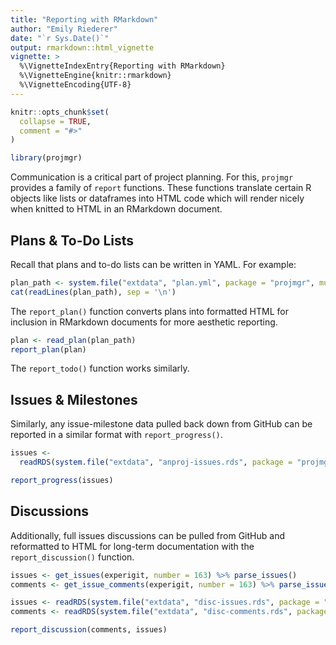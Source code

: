 ```yaml
---
title: "Reporting with RMarkdown"
author: "Emily Riederer"
date: "`r Sys.Date()`"
output: rmarkdown::html_vignette
vignette: >
  %\VignetteIndexEntry{Reporting with RMarkdown}
  %\VignetteEngine{knitr::rmarkdown}
  %\VignetteEncoding{UTF-8}
---
```


```r
knitr::opts_chunk$set(
  collapse = TRUE,
  comment = "#>"
)

library(projmgr)
```

Communication is a critical part of project planning. For this, `projmgr` provides a family of `report` functions. These functions translate certain R objects like lists or dataframes into HTML code which will render nicely when knitted to HTML in an RMarkdown document.

## Plans & To-Do Lists

Recall that plans and to-do lists can be written in YAML. For example:

```r
plan_path <- system.file("extdata", "plan.yml", package = "projmgr", mustWork = TRUE)
cat(readLines(plan_path), sep = '\n')
```

The `report_plan()` function converts plans into formatted HTML for inclusion in RMarkdown documents for more aesthetic reporting.

```r
plan <- read_plan(plan_path)
report_plan(plan)
```

The `report_todo()` function works similarly.

## Issues & Milestones

Similarly, any issue-milestone data pulled back down from GitHub can be reported in a similar format with `report_progress()`.

```r
issues <- 
  readRDS(system.file("extdata", "anproj-issues.rds", package = "projmgr", mustWork = TRUE))
```

```r
report_progress(issues)
```

## Discussions

Additionally, full issues discussions can be pulled from GitHub and reformatted to HTML for long-term documentation with the `report_discussion()` function.

```r
issues <- get_issues(experigit, number = 163) %>% parse_issues()
comments <- get_issue_comments(experigit, number = 163) %>% parse_issue_comments()
```

```r
issues <- readRDS(system.file("extdata", "disc-issues.rds", package = "projmgr", mustWork = TRUE))
comments <- readRDS(system.file("extdata", "disc-comments.rds", package = "projmgr", mustWork = TRUE))
```

```r
report_discussion(comments, issues)
```

